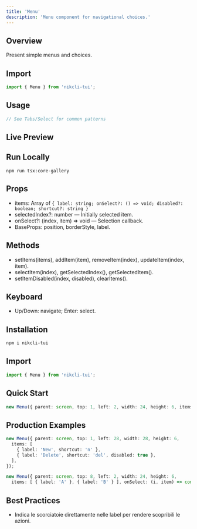 ```yaml
---
title: 'Menu'
description: 'Menu component for navigational choices.'
---
```


## Overview

Present simple menus and choices.

## Import

```ts
import { Menu } from 'nikcli-tui';
```

## Usage

```ts
// See Tabs/Select for common patterns
```

## Live Preview

<Snippet file="previews/menu.mdx" />

## Run Locally

`npm run tsx:core-gallery`

## Props

- items: Array of `{ label: string; onSelect?: () => void; disabled?: boolean; shortcut?: string }`
- selectedIndex?: number — Initially selected item.
- onSelect?: (index, item) => void — Selection callback.
- BaseProps: position, borderStyle, label.

## Methods

- setItems(items), addItem(item), removeItem(index), updateItem(index, item).
- selectItem(index), getSelectedIndex(), getSelectedItem().
- setItemDisabled(index, disabled), clearItems().

## Keyboard

- Up/Down: navigate; Enter: select.

## Installation

```bash
npm i nikcli-tui
```

## Import

```ts
import { Menu } from 'nikcli-tui';
```

## Quick Start

```ts
new Menu({ parent: screen, top: 1, left: 2, width: 24, height: 6, items: [ { label: 'Open' }, { label: 'Save' }, { label: 'Exit' } ] });
```

## Production Examples

<CodeGroup>

```typescript
new Menu({ parent: screen, top: 1, left: 28, width: 28, height: 6,
  items: [
    { label: 'New', shortcut: 'n' },
    { label: 'Delete', shortcut: 'del', disabled: true },
  ],
});
```

```typescript
new Menu({ parent: screen, top: 8, left: 2, width: 24, height: 6,
  items: [ { label: 'A' }, { label: 'B' } ], onSelect: (i, item) => console.log(i, item.label) });
```

</CodeGroup>

## Best Practices

- Indica le scorciatoie direttamente nelle label per rendere scopribili le azioni.
